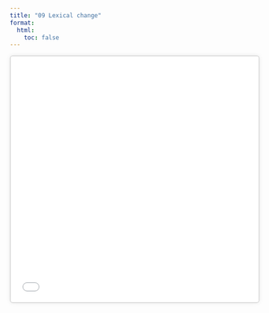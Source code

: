```yaml
---
title: "09 Lexical change"
format:
  html:
    toc: false
---
```


<iframe src="09_change/09_change.html" width="100%" height="500" style="border:2px solid #ddd; border-radius:6px; box-shadow:0 0 8px rgba(0,0,0,0.08);" loading="lazy"></iframe>
